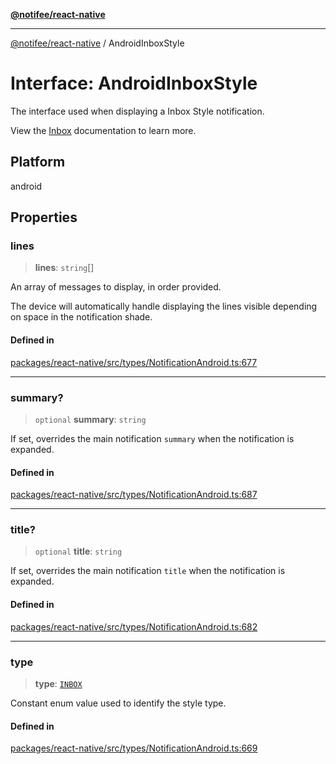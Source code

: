 [**@notifee/react-native**](react-native/reference/index)

***

[@notifee/react-native](react-native/reference/index) / AndroidInboxStyle

# Interface: AndroidInboxStyle

The interface used when displaying a Inbox Style notification.

<Vimeo id="android-style-inbox" caption="Android Inbox Style" />

View the [Inbox](/react-native/android/styles#inbox) documentation to learn more.

## Platform

android

## Properties

### lines

> **lines**: `string`\[]

An array of messages to display, in order provided.

The device will automatically handle displaying the lines visible depending on space in the notification
shade.

#### Defined in

[packages/react-native/src/types/NotificationAndroid.ts:677](https://github.com/invertase/notifee/blob/main/packages/react-native/src/types/NotificationAndroid.ts#L677)

***

### summary?

> `optional` **summary**: `string`

If set, overrides the main notification `summary` when the notification is expanded.

#### Defined in

[packages/react-native/src/types/NotificationAndroid.ts:687](https://github.com/invertase/notifee/blob/main/packages/react-native/src/types/NotificationAndroid.ts#L687)

***

### title?

> `optional` **title**: `string`

If set, overrides the main notification `title` when the notification is expanded.

#### Defined in

[packages/react-native/src/types/NotificationAndroid.ts:682](https://github.com/invertase/notifee/blob/main/packages/react-native/src/types/NotificationAndroid.ts#L682)

***

### type

> **type**: [`INBOX`](react-native/reference/Enumeration.AndroidStyle#inbox)

Constant enum value used to identify the style type.

#### Defined in

[packages/react-native/src/types/NotificationAndroid.ts:669](https://github.com/invertase/notifee/blob/main/packages/react-native/src/types/NotificationAndroid.ts#L669)
